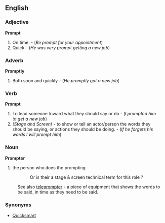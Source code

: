==English==

===Adjective===
'''Prompt'''
#On time. - (''Be prompt for your appointment'')
#Quick - (''He was very prompt getting a new job'')

===Adverb===
'''Promptly'''
#Both soon and quickly - (''He promptly got a new job'')

===Verb===
'''Prompt'''
#To lead someone toward what they should say or do - (''I prompted him to get a new job'')
#''(Stage and Screen)'' - to show or tell an actor/person the words they should be saying, or actions they should be doing. - (''If he forgets his words I will prompt him'')

===Noun===
'''Prompter'''
#the person who does the prompting
::Or is their a stage & screen technical term for this role ?
:See also [[teleprompter]] - a piece of equipment that shows the words to be said, in time as they need to be said.

===Synonyms===
*[[Quicksmart]]